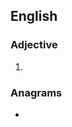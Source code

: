 ==English==

===Adjective===
{{head|en|adjective superlative form}}

# {{en-superlative of|silty}}

===Anagrams===
* {{l|en|elitists}}